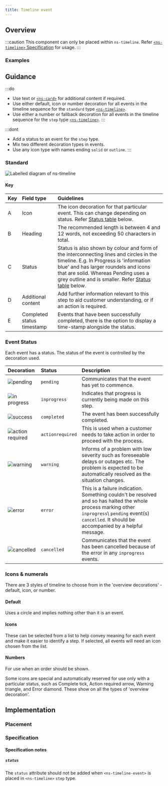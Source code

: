 ```yaml
---
title: Timeline event
---
```




## Overview

<CompDetails name={componentName} />

:::caution
This component can only be placed within `ns-timeline`. Refer [`<ns-timeline>` Specification](/components/ns-timeline#specification-slots) for usage.
:::

### Examples

<Tabs>
  <TabItem label="Standard">
    <ExampleViewer type="standard" />
  </TabItem>
  <TabItem label="Pending">
    <ExampleViewer type="pending" />
  </TabItem>
  <TabItem label="In Progress">
    <ExampleViewer type="in-progress" />
  </TabItem>  
  <TabItem label="Action Required">
    <ExampleViewer type="action-required" />
  </TabItem>
  <TabItem label="Warning">
    <ExampleViewer type="warning" />
  </TabItem>
  <TabItem label="Error">
    <ExampleViewer type="error" />
  </TabItem>
  <TabItem label="Completed">
    <ExampleViewer type="completed" />
  </TabItem>
  <TabItem label="Cancelled">
    <ExampleViewer type="cancelled" />
  </TabItem>
</Tabs>


## Guidance

:::do
- Use text or [`<ns-card>`](/components/ns-card/) for additional content if required.
- Use either default, icon or number decoration for all events in the timeline sequence for the `standard` type [`<ns-timeline>`](/components/ns-timeline).
- Use either a number or fallback decoration for all events in the timeline sequence for the `step` type [`<ns-timeline>`](/components/ns-timeline).
:::

:::dont
- Add a status to an event for the `step` type.
- Mix two different decoration types in events.
- Use any icon type with names ending `solid` or `outline`. 
:::

### Standard

![Labelled diagram of ns-timeline](@assets/components/ns-timeline-event/guidance.webp)

#### Key

| Key | Field type | Guidelines |
| :--- | :--- | :--- |
| <span class="marker">A</span> | Icon | The icon decoration for that particular event. This can change depending on status. Refer [Status table](#event-status) below. |
| <span class="marker">B</span> | Heading | The recommended length is between 4 and 12 words, not exceeding 50 characters in total. |
| <span class="marker">C</span> | Status | Status is also shown by colour and form of the interconnecting lines and circles in the timeline. E.g. In Progress is 'information blue' and has larger roundels and icons that are solid. Whereas Pending uses a grey outline and is smaller. Refer [Status table](#event-status) below. |
| <span class="marker">D</span> | Additional content | Add further information relevant to this step to aid customer understanding, or if an action is required. |
| <span class="marker">E</span> | Completed status timestamp | Events that have been successfully completed, there is the option to display a time-stamp alongside the status. |

### Event Status

Each event has a status. The status of the event is controlled by the decoration used.

| Decoration | Status | Description |
| :--- | :------ | :------ |
| ![pending](@assets/components/ns-timeline-event/status-pending.webp)| `pending` | Communicates that the event has yet to commence. |
| ![in progress](@assets/components/ns-timeline-event/status-in-progress.webp) | `inprogress` | Indicates that progress is currently being made on this step. |
| ![success](@assets/components/ns-timeline-event/status-completed.webp) | `completed` | The event has been successfully completed. |
| ![action required](@assets/components/ns-timeline-event/status-action-required.webp) | `actionrequired` | This is used when a customer needs to take action in order to proceed with the process. |
| ![warning](@assets/components/ns-timeline-event/status-warning.webp) | `warning` | Informs of a problem with low severity such as foreseeable delays or outages etc. The problem is expected to be automatically resolved as the situation changes. |
| ![error](@assets/components/ns-timeline-event/status-error.webp) | `error` | This is a failure indication. Something couldn't be resolved and so has halted the whole process marking other `inprogress`\ `pending` event(s) `cancelled`. It should be accompanied by a helpful message. |
| ![cancelled](@assets/components/ns-timeline-event/status-cancelled.webp)| `cancelled` | Communicates that the event has been cancelled because of the error in any `inprogress` events. |


### Icons & numerals

There are 3 styles of timeline to choose from in the 'overview decorations' - default, icon, or number.

#### Default

Uses a circle and implies nothing other than it is an event.

#### Icons

These can be selected from a list to help convey meaning for each event and make it easier to identify a step. If selected, all events will need an icon chosen from the list.

#### Numbers

For use when an order should be shown.

Some icons are special and automatically reserved for use only with a particular status, such as Complete tick, Action required arrow, Warning triangle, and Error diamond. These show on all the types of 'overview decoration'.

## Implementation

### Placement

<Placement name={componentName} />

### Specification

<Specification name={componentName} />

#### Specification notes

##### `status`

The `status` attribute should not be added when `<ns-timeline-event>` is placed in `<ns-timeline>` `step` type.
